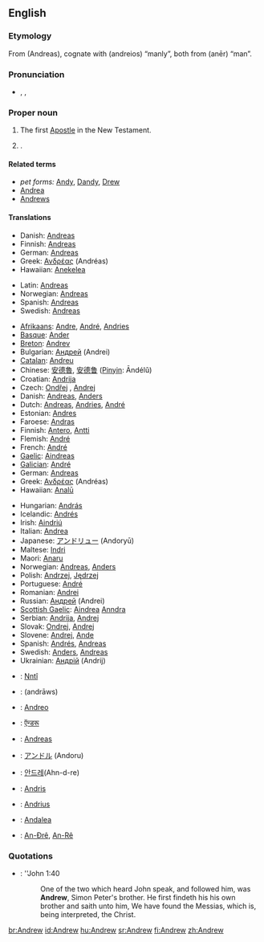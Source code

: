 ==English==

===Etymology===
From {{AGr.}} '''{{polytonic|[[Ἀνδρέας]]}}''' (Andreas), cognate with '''{{polytonic|[[ανδρεῖος]]}}''' (andreios) “manly”, both from '''{{polytonic|[[ἀνήρ]]}}''' (anēr) “man”.

===Pronunciation===
* {{enPR|ăn'dro͞o}}, {{IPA|/ˈændruː/}}, {{SAMPA|/"{ndru:/}}

===Proper noun===
{{en-proper noun}}

# {{biblical character}} The first [[Apostle]] in the New Testament.
# {{given name|male}}.

====Related terms====
* ''pet forms:'' [[Andy]], [[Dandy]], [[Drew]]
* [[Andrea]] {{italbrac|feminine}}
* [[Andrews]] {{italbrac|surname}}

====Translations====
{{trans-top|the Apostle}}
* Danish: [[Andreas]]
* Finnish: [[Andreas]]
* German: [[Andreas]]
* Greek: [[Ανδρέας]] (Andréas) {{m}}
* Hawaiian: [[Anekelea]]
{{trans-mid}}
* Latin: [[Andreas#Latin|Andreas]]
* Norwegian: [[Andreas]]
* Spanish: [[Andrea#Spanish|Andreas]]
* Swedish: [[Andreas]]
{{trans-bottom}}

{{trans-top|male given name}}<!--DON'T ADD PET FORMS, NOT EVEN IN BRACKETS!-->
* [[Afrikaans]]: [[Andre]], [[André]], [[Andries]]
* [[Basque]]: [[Ander]]<!--add to Basque entry: pet form Andere-->
* [[Breton]]: [[Andrev]]<!--add to Breton entry: pet from Drev-->
* Bulgarian: [[Андрей]] (Andrei)
* [[Catalan]]: [[Andreu]]
* Chinese: [[安德魯]], [[安德鲁]] ([[Pinyin]]: Āndélǔ)
* Croatian: [[Andrija]]
* Czech: [[Ondřej]] {{m}}, [[Andrej]] {{m}}
* Danish: [[Andreas#Danish|Andreas]], [[Anders#Danish|Anders]]
* Dutch: [[Andreas]], [[Andries]], [[André]]
* Estonian: [[Andres]]
* Faroese: [[Andras]]
* Finnish: [[Antero]], [[Antti]]
* Flemish: [[André]]
* French: [[André#French|André]]
* [[Gaelic]]: [[Aindreas]]
* [[Galician]]: [[André ]]<!-- add to Galician entry: pet forms Andel, Arandl, Arander-->
* German: [[Andreas#German|Andreas]]
* Greek: [[Ανδρέας]] (Andréas) {{m}}
* Hawaiian: [[Analū]]
{{trans-mid}}
* Hungarian: [[András]]
* Icelandic: [[Andrés#Icelandic|Andrés]]
* Irish: [[Aindriú]]
* Italian: [[Andrea#Italian|Andrea]]
* Japanese: [[アンドリュー]] (Andoryū)
* Maltese: [[Indri]]
* Maori: [[Anaru]]
* Norwegian: [[Andreas#Norwegian|Andreas]], [[Anders#Norwegian|Anders]]
* Polish: [[Andrzej]], [[Jędrzej]] {{italbrac|old Polish}}
* Portuguese: [[André#Portuguese|André]]
* Romanian: [[Andrei]]
* Russian: [[Андрей]] (Andrei)
* [[Scottish Gaelic]]: [[Aindrea]] [[Anndra]]
* Serbian: [[Andrija]], [[Andrej]]
* Slovak: [[Ondrej]], [[Andrej#Slovak|Andrej]]
* Slovene: [[Andrej#Slovene|Andrej]], [[Ande]]
* Spanish: [[Andrés#Spanish|Andrés]], [[Andreas#Spanish|Andreas]]
* Swedish: [[Anders#Swedish|Anders]], [[Andreas#Swedish|Andreas]]
* Ukrainian: [[Андрiй]] (Andrij)
{{trans-bottom}}

{{checktrans-top}}
* {{ttbc|Amuzgo}}: [[Nntî]]
* {{ttbc|Arabic}}: {{Arab|[[اندراوس]]}} (andrāws)
* {{ttbc|Esperanto}}: [[Andreo]]
* {{ttbc|Hindi}}: [[ऍन्डरू]]
* {{ttbc|Indonesian}}: [[Andreas]]
* {{ttbc|Japanese}}: [[アンドル]] (Andoru)
{{checktrans-mid}}
* {{ttbc|Korean}}: [[안드레]](Ahn-d-re)
* {{ttbc|Latvian}}: [[Andris]]
* {{ttbc|Lithuanian}}: [[Andrius]]
* {{ttbc|Swahili}}: [[Andalea]]
* {{ttbc|Vietnamese}}: [[An-Đrê]], [[An-Rê]]
{{checktrans-bottom}}

===Quotations===
*{{RQ:Authorized Version}}: ''John 1:40
*:One of the two which heard John speak, and followed him, was '''Andrew''', Simon Peter's brother. He first findeth his his own brother and saith unto him, We have found the Messias, which is, being interpreted, the Christ.

[[br:Andrew]]
[[id:Andrew]]
[[hu:Andrew]]
[[sr:Andrew]]
[[fi:Andrew]]
[[zh:Andrew]]